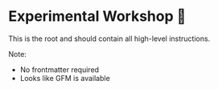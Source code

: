 # Experimental Workshop 🤔

This is the root and should contain all high-level instructions.

Note:

- No frontmatter required
- Looks like GFM is available
